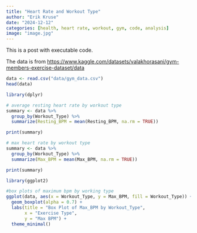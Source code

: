 ```yaml
---
title: "Heart Rate and Workout Type"
author: "Erik Kruse"
date: "2024-12-12"
categories: [health, heart rate, workout, gym, code, analysis]
image: "image.jpg"
---
```


This is a post with executable code.

The data is from <https://www.kaggle.com/datasets/valakhorasani/gym-members-exercise-dataset/data>

```r
data <- read.csv("data/gym_data.csv")
head(data)

library(dplyr)

# average resting heart rate by workout type
summary <- data %>%
  group_by(Workout_Type) %>%
  summarize(Resting_BPM = mean(Resting_BPM, na.rm = TRUE))

print(summary)

# max heart rate by workout type
summary <- data %>%
  group_by(Workout_Type) %>%
  summarize(Max_BPM = mean(Max_BPM, na.rm = TRUE))

print(summary)

library(ggplot2)

#box plots of maximum bpm by working type
ggplot(data, aes(x = Workout_Type, y = Max_BPM, fill = Workout_Type)) +
  geom_boxplot(alpha = 0.7) +
  labs(title = "Box Plot of Max_BPM by Workout_Type", 
       x = "Exercise Type", 
       y = "Max BPM") +
  theme_minimal()

```
